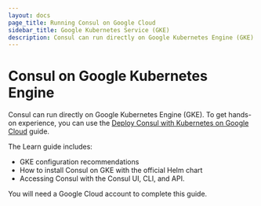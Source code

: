 ```yaml
---
layout: docs
page_title: Running Consul on Google Cloud
sidebar_title: Google Kubernetes Service (GKE)
description: Consul can run directly on Google Kubernetes Engine (GKE).
---
```


# Consul on Google Kubernetes Engine

Consul can run directly on Google Kubernetes Engine (GKE). To get hands-on experience, you can use the [Deploy Consul with Kubernetes on Google Cloud](https://learn.hashicorp.com/consul/kubernetes/google-cloud-k8s?utm_source=consul.io&utm_medium=docs&utm_content=k8s&utm_term=gke) guide.

The Learn guide includes:

- GKE configuration recommendations
- How to install Consul on GKE with the official Helm chart
- Accessing Consul with the Consul UI, CLI, and API.

You will need a Google Cloud account to complete this guide.
